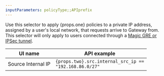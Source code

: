 ```yaml
---
inputParameters: policyType;;APIprefix
---
```



Use this selector to apply {props.one} policies to a private IP address, assigned by a user's local network, that requests arrive to Gateway from. This selector will only apply to users connected through a [Magic GRE or IPSec tunnel](/magic-wan/zero-trust/cloudflare-gateway/).

| UI name            | API example                                                       |
| ------------------ | ----------------------------------------------------------------- |
| Source Internal IP | <code>{props.two}.src.internal_src_ip == "192.168.86.0/27"</code> |

